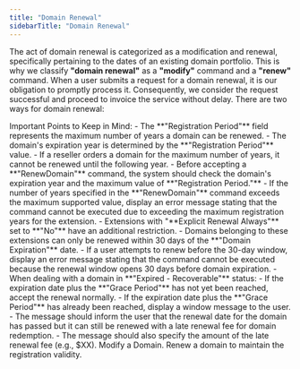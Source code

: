 ```yaml
---
title: "Domain Renewal"
sidebarTitle: "Domain Renewal"
---
```


The act of domain renewal is categorized as a modification and renewal, specifically pertaining to the dates of an existing domain portfolio. This is why we classify **"domain renewal"** as a **"modify"** command and a **"renew"** command. When a user submits a request for a domain renewal, it is our obligation to promptly process it. Consequently, we consider the request successful and proceed to invoice the service without delay. There are two ways for domain renewal:

<Note>
Important Points to Keep in Mind:
- The **"Registration Period"** field represents the maximum number of years a domain can be renewed.
- The domain's expiration year is determined by the **"Registration Period"** value.  
- If a reseller orders a domain for the maximum number of years, it cannot be renewed until the following year.
- Before accepting a **"RenewDomain"** command, the system should check the domain's expiration year and the maximum value of **"Registration Period."**
- If the number of years specified in the **"RenewDomain"** command exceeds the maximum supported value, display an error message stating that the command cannot be executed due to exceeding the maximum registration years for the extension.
- Extensions with "**Explicit Renewal Always"** set to **"No"** have an additional restriction.  
- Domains belonging to these extensions can only be renewed within 30 days of the **"Domain Expiration"** date.
- If a user attempts to renew before the 30-day window, display an error message stating that the command cannot be executed because the renewal window opens 30 days before domain expiration.
- When dealing with a domain in **"Expired - Recoverable"** status:
- If the expiration date plus the **"Grace Period"** has not yet been reached, accept the renewal normally.
- If the expiration date plus the **"Grace Period"** has already been reached, display a window message to the user.
- The message should inform the user that the renewal date for the domain has passed but it can still be renewed with a late renewal fee for domain redemption.
- The message should also specify the amount of the late renewal fee (e.g., $XX).
</Note>
<CardGroup>
  <Card
    title="Modify a Domain"
    icon="screwdriver-wrench"
    href="/domainportfolio/modify"
  >
    Modify a Domain.
  </Card>
  <Card
    title="Renew a Domain"
    icon="hexagon-plus"
    href="/domainportfolio/renew"
  >
    Renew a domain to maintain the registration validity.
  </Card>
</CardGroup>
